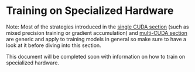 <!--Copyright 2022 The HuggingFace Team. All rights reserved.

Licensed under the Apache License, Version 2.0 (the "License"); you may not use this file except in compliance with
the License. You may obtain a copy of the License at

http://www.apache.org/licenses/LICENSE-2.0

Unless required by applicable law or agreed to in writing, software distributed under the License is distributed on
an "AS IS" BASIS, WITHOUT WARRANTIES OR CONDITIONS OF ANY KIND, either express or implied. See the License for the
-->

# Training on Specialized Hardware

<Tip>

 Note: Most of the strategies introduced in the [single CUDA section](perf_train_cuda_one) (such as mixed precision training or gradient accumulation) and [multi-CUDA section](perf_train_cuda_many) are generic and apply to training models in general so make sure to have a look at it before diving into this section.

</Tip>

This document will be completed soon with information on how to train on specialized hardware.
